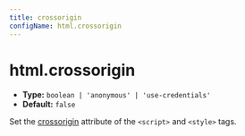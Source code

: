 ```yaml
---
title: crossorigin
configName: html.crossorigin
---
```


# html.crossorigin

- **Type:** `boolean | 'anonymous' | 'use-credentials'`
- **Default:** `false`

Set the [crossorigin](https://developer.mozilla.org/en-US/docs/Web/HTML/Attributes/crossorigin) attribute of the `<script>` and `<style>` tags.


<RsbuildConig />

